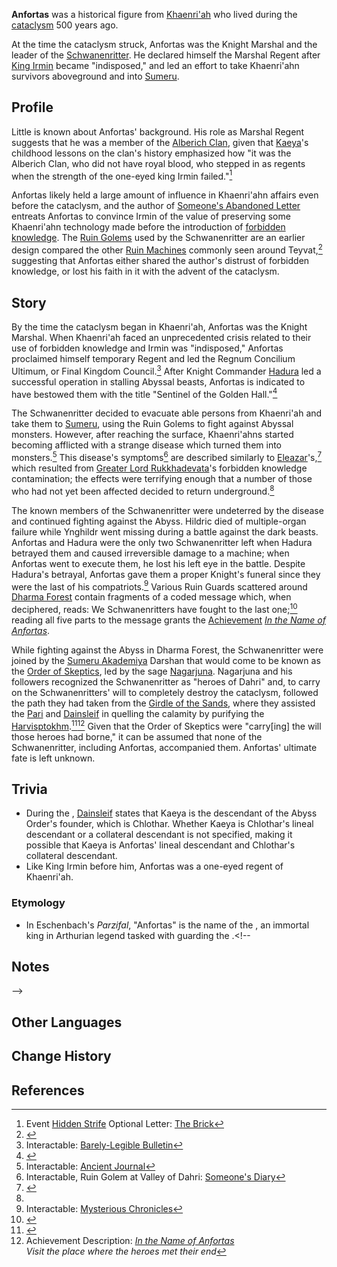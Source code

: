 {{Character Infobox
|type             = Mentioned
|image            = <!-- NPC Anfortas.png -->
|realname         = <!-- Optional, if different from in-game name -->
|deceased         = 
|region           = Khaenri'ah
|affiliation      = Schwanenritter
|title            = Marshal Regent
|title2           = Knight Marshal

|ancestry         = Alberich Clan
|father           = 
|mother           = 
|spouse           = 
|sibling          = 
|child            = 
|relative         = Chlothar Alberich
|relative2        = Caribert (NPC)

|voiceEN          = 
|voiceCN          = 
|voiceJP          = 
|voiceKR          = 
|dialoguereward   = 
}}
'''Anfortas''' was a historical figure from [[Khaenri'ah]] who lived during the [[cataclysm]] 500 years ago.

At the time the cataclysm struck, Anfortas was the Knight Marshal and the leader of the [[Schwanenritter]]. He declared himself the Marshal Regent after [[Irmin|King Irmin]] became "indisposed," and led an effort to take Khaenri'ahn survivors aboveground and into [[Sumeru]].

==Profile==
Little is known about Anfortas' background. His role as Marshal Regent suggests that he was a member of the [[Alberich Clan]], given that [[Kaeya]]'s childhood lessons on the clan's history emphasized how "it was the Alberich Clan, who did not have royal blood, who stepped in as regents when the strength of the one-eyed king Irmin failed."<ref name="HS">Event [[Hidden Strife]] Optional Letter: [[Hidden Strife/Story#The Brick|The Brick]]</ref>

Anfortas likely held a large amount of influence in Khaenri'ahn affairs even before the cataclysm, and the author of [[Gavireh Lajavard#Someone's Abandoned Letter|Someone's Abandoned Letter]] entreats Anfortas to convince Irmin of the value of preserving some Khaenri'ahn technology made before the introduction of [[forbidden knowledge]]. The [[Ruin Golem]]s used by the Schwanenritter are an earlier design compared the other [[Ruin Machine]]s commonly seen around Teyvat,<ref>{{Ref/Quest|Vimana Agama: First Chapter|quote='''Jazari:''' It [the Ruin Golem's Amiti Device] should be marked with unique Khaenri'ah-style patterns, that can be recognized to be chronologically different from the common types seen on Ruin Guards, thus marking this as some sort of earlier version of the device...}}</ref> suggesting that Anfortas either shared the author's distrust of forbidden knowledge, or lost his faith in it with the advent of the cataclysm.
<!--
===Appearance===
''(To be added.)''
-->
==Story==
By the time the cataclysm began in Khaenri'ah, Anfortas was the Knight Marshal. When Khaenri'ah faced an unprecedented crisis related to their use of forbidden knowledge and Irmin was "indisposed," Anfortas proclaimed himself temporary Regent and led the Regnum Concilium Ultimum, or Final Kingdom Council.<ref>Interactable: [[Gavireh Lajavard#Barely-Legible Bulletin|Barely-Legible Bulletin]]</ref> After Knight Commander [[Hadura]] led a successful operation in stalling Abyssal beasts, Anfortas is indicated to have bestowed them with the title "Sentinel of the Golden Hall."<ref>{{Ref/Quest|Afratu's Dilemma|note=optional interactable Old Orders|quote='''Old Orders:''' ...Knight Commander Hadura, who has successfully led the operation to stall the beasts, is hereby conferred the title of "Sentinel of the Golden Hall"...}}</ref>

The Schwanenritter decided to evacuate able persons from Khaenri'ah and take them to [[Sumeru]], using the Ruin Golems to fight against Abyssal monsters. However, after reaching the surface, Khaenri'ahns started becoming afflicted with a strange disease which turned them into monsters.<ref name="Ancient Journal">Interactable: [[Gavireh Lajavard#Ancient Journal|Ancient Journal]]</ref> This disease's symptoms<ref>Interactable, Ruin Golem at Valley of Dahri: [[Ruin Golem (Valley of Dahri)#Someone's Diary|Someone's Diary]]</ref> are described similarly to [[Eleazar]]'s,<ref>{{Ref/HEO|Eleazar Hospital Notes}}</ref> which resulted from [[Greater Lord Rukkhadevata]]'s forbidden knowledge contamination; the effects were terrifying enough that a number of those who had not yet been affected decided to return underground.<ref name="Ancient Journal" />

The known members of the Schwanenritter were undeterred by the disease and continued fighting against the Abyss. Hildric died of multiple-organ failure while Ynghildr went missing during a battle against the dark beasts. Anfortas and Hadura were the only two Schwanenritter left when Hadura betrayed them and caused irreversible damage to a machine; when Anfortas went to execute them, he lost his left eye in the battle. Despite Hadura's betrayal, Anfortas gave them a proper Knight's funeral since they were the last of his compatriots.<ref>Interactable: [[Ruin Golem (Devantaka Mountain)#Mysterious Chronicles|Mysterious Chronicles]]</ref> Various Ruin Guards scattered around [[Dharma Forest]] contain fragments of a coded message which, when deciphered, reads: We Schwanenritters have fought to the last one;<ref>{{Ref/HEO|Cryptic Message in Sumeru}}</ref> reading all five parts to the message grants the [[Achievement]] ''[[In the Name of Anfortas]]''.

While fighting against the Abyss in Dharma Forest, the Schwanenritter were joined by the [[Sumeru Akademiya]] Darshan that would come to be known as the [[Order of Skeptics]], led by the sage [[Nagarjuna]]. Nagarjuna and his followers recognized the Schwanenritter as "heroes of Dahri" and, to carry on the Schwanenritters' will to completely destroy the cataclysm, followed the path they had taken from the [[Girdle of the Sands]], where they assisted the [[Pari]] and [[Dainsleif]] in quelling the calamity by purifying the [[Harvisptokhm]].<ref>{{Ref/Quest|The Hymn of Tir Yazad (Part 2)}}</ref><ref>Achievement Description: ''[[In the Name of Anfortas]]''<br>''Visit the place where the heroes met their end''</ref> Given that the Order of Skeptics were "carry[ing] the will those heroes had borne," it can be assumed that none of the Schwanenritter, including Anfortas, accompanied them. Anfortas' ultimate fate is left unknown.

==Trivia==
*During the {{Quest|Destined Encounter}}, [[Dainsleif]] states that Kaeya is the descendant of the Abyss Order's founder, which is Chlothar. Whether Kaeya is Chlothar's lineal descendant or a collateral descendant is not specified, making it possible that Kaeya is Anfortas' lineal descendant and Chlothar's collateral descendant.
*Like King Irmin before him, Anfortas was a one-eyed regent of Khaenri'ah.

===Etymology===
* In Eschenbach's ''Parzifal'', "Anfortas" is the name of the {{w|Fisher King}}, an immortal king in Arthurian legend tasked with guarding the {{w|Holy Grail}}.<!--

==Notes==
{{Reflist|note=1}}
-->
==Other Languages==
{{Other Languages|default_hidden=1
|en      = Anfortas
|zhs     = 安弗塔斯
|zhs_rm  = Ānfútǎsī
|zht     = 安弗塔斯
|zht_rm  = Ānfútǎsī
|ja      = アンフォルタス
|ja_rm   = Anforutasu
|ko      = 안포르타스
|es      = Anfortas
|fr      = Anfortas
|ru      = Анфортас
|th      = Anfortas
|vi      = Anfortas
|de      = Anfortas
|id      = Anfortas
|pt      = Anfortas
|tr      = Anfortas
|it      = Anfortas
}}

==Change History==
{{Change History|introduced=3.0}}

==References==
{{Reflist}}
